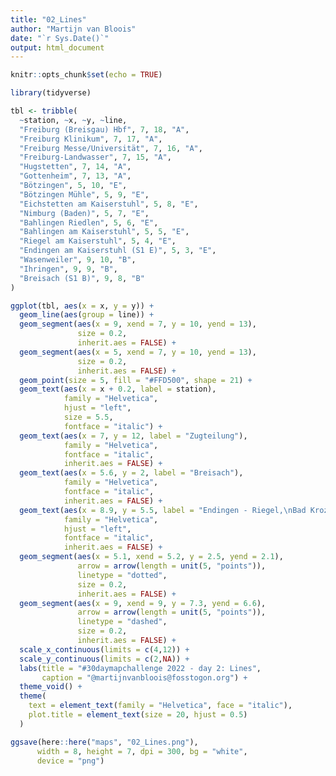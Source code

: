 ```yaml
---
title: "02_Lines"
author: "Martijn van Bloois"
date: "`r Sys.Date()`"
output: html_document
---
```


```r
knitr::opts_chunk$set(echo = TRUE)
```

```r
library(tidyverse)
```

```r
tbl <- tribble(
  ~station, ~x, ~y, ~line,
  "Freiburg (Breisgau) Hbf", 7, 18, "A",
  "Freiburg Klinikum", 7, 17, "A",
  "Freiburg Messe/Universität", 7, 16, "A",
  "Freiburg-Landwasser", 7, 15, "A",
  "Hugstetten", 7, 14, "A",
  "Gottenheim", 7, 13, "A",
  "Bötzingen", 5, 10, "E",
  "Bötzingen Mühle", 5, 9, "E",
  "Eichstetten am Kaiserstuhl", 5, 8, "E",
  "Nimburg (Baden)", 5, 7, "E",
  "Bahlingen Riedlen", 5, 6, "E",
  "Bahlingen am Kaiserstuhl", 5, 5, "E",
  "Riegel am Kaiserstuhl", 5, 4, "E",
  "Endingen am Kaiserstuhl (S1 E)", 5, 3, "E",
  "Wasenweiler", 9, 10, "B",
  "Ihringen", 9, 9, "B",
  "Breisach (S1 B)", 9, 8, "B"
) 
```

```r
ggplot(tbl, aes(x = x, y = y)) +
  geom_line(aes(group = line)) +
  geom_segment(aes(x = 9, xend = 7, y = 10, yend = 13),
               size = 0.2,
               inherit.aes = FALSE) +
  geom_segment(aes(x = 5, xend = 7, y = 10, yend = 13),
               size = 0.2,
               inherit.aes = FALSE) +
  geom_point(size = 5, fill = "#FFD500", shape = 21) +
  geom_text(aes(x = x + 0.2, label = station),
            family = "Helvetica",
            hjust = "left",
            size = 5.5,
            fontface = "italic") +
  geom_text(aes(x = 7, y = 12, label = "Zugteilung"),
            family = "Helvetica",
            fontface = "italic",
            inherit.aes = FALSE) +
  geom_text(aes(x = 5.6, y = 2, label = "Breisach"),
            family = "Helvetica",
            fontface = "italic",
            inherit.aes = FALSE) +
  geom_text(aes(x = 8.9, y = 5.5, label = "Endingen - Riegel,\nBad Krozingen (Regiobus)\nColmar/Frankreich (Euregiobus)"),
            family = "Helvetica",
            hjust = "left",
            fontface = "italic",
            inherit.aes = FALSE) +
  geom_segment(aes(x = 5.1, xend = 5.2, y = 2.5, yend = 2.1),
               arrow = arrow(length = unit(5, "points")),
               linetype = "dotted",
               size = 0.2,
               inherit.aes = FALSE) +
  geom_segment(aes(x = 9, xend = 9, y = 7.3, yend = 6.6),
               arrow = arrow(length = unit(5, "points")),
               linetype = "dashed",
               size = 0.2,
               inherit.aes = FALSE) +
  scale_x_continuous(limits = c(4,12)) +
  scale_y_continuous(limits = c(2,NA)) +
  labs(title = "#30daymapchallenge 2022 - day 2: Lines",
       caption = "@martijnvanbloois@fosstogon.org") +
  theme_void() +
  theme(
    text = element_text(family = "Helvetica", face = "italic"),
    plot.title = element_text(size = 20, hjust = 0.5)
  )
```
```r
ggsave(here::here("maps", "02_Lines.png"),
      width = 8, height = 7, dpi = 300, bg = "white",
      device = "png")
```
